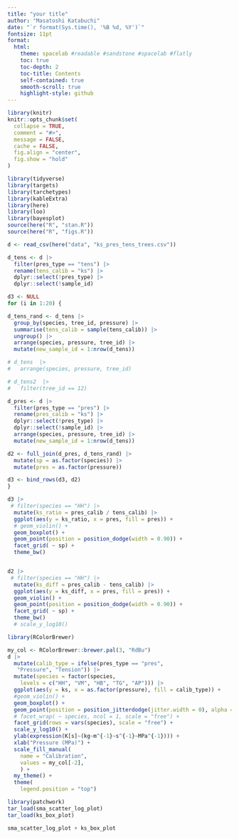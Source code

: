 ```yaml
---
title: "your title"
author: "Masatoshi Katabuchi"
date: "`r format(Sys.time(), '%B %d, %Y')`"
fontsize: 11pt
format:
  html:
    theme: spacelab #readable #sandstone #spacelab #flatly
    toc: true
    toc-depth: 2
    toc-title: Contents
    self-contained: true
    smooth-scroll: true
    highlight-style: github
---
```


```r
library(knitr)
knitr::opts_chunk$set(
  collapse = TRUE,
  comment = "#>",
  message = FALSE,
  cache = FALSE,
  fig.align = "center",
  fig.show = "hold"
)
```


```r
library(tidyverse)
library(targets)
library(tarchetypes)
library(kableExtra)
library(here)
library(loo)
library(bayesplot)
source(here("R", "stan.R"))
source(here("R", "figs.R"))
```

```r
d <- read_csv(here("data", "ks_pres_tens_trees.csv"))

d_tens <- d |>
  filter(pres_type == "tens") |>
  rename(tens_calib = "ks") |>
  dplyr::select(!pres_type) |>
  dplyr::select(!sample_id)

d3 <- NULL
for (i in 1:20) {

d_tens_rand <- d_tens |>
  group_by(species, tree_id, pressure) |>
  summarise(tens_calib = sample(tens_calib)) |>
  ungroup() |>
  arrange(species, pressure, tree_id) |>
  mutate(new_sample_id = 1:nrow(d_tens))

# d_tens  |>
#   arrange(species, pressure, tree_id)

# d_tens2  |>
#   filter(tree_id == 12)

d_pres <- d |>
  filter(pres_type == "pres") |>
  rename(pres_calib = "ks") |>
  dplyr::select(!pres_type) |>
  dplyr::select(!sample_id) |>
  arrange(species, pressure, tree_id) |>
  mutate(new_sample_id = 1:nrow(d_tens))

d2 <- full_join(d_pres, d_tens_rand) |>
  mutate(sp = as.factor(species)) |>
  mutate(pres = as.factor(pressure))

d3 <- bind_rows(d3, d2)
}

d3 |>
 # filter(species == "HH") |>
  mutate(ks_ratio = pres_calib / tens_calib) |>
  ggplot(aes(y = ks_ratio, x = pres, fill = pres)) +
  # geom_violin() +
  geom_boxplot() +
  geom_point(position = position_dodge(width = 0.90)) +
  facet_grid( ~ sp) +
  theme_bw()


d2 |>
 # filter(species == "HH") |>
  mutate(ks_diff = pres_calib - tens_calib) |>
  ggplot(aes(y = ks_diff, x = pres, fill = pres)) +
  geom_violin() +
  geom_point(position = position_dodge(width = 0.90)) +
  facet_grid( ~ sp) +
  theme_bw()
  # scale_y_log10()
```


```r
library(RColorBrewer)

my_col <- RColorBrewer::brewer.pal(3, "RdBu")
d |>
  mutate(calib_type = ifelse(pres_type == "pres",
   "Pressure", "Tension")) |>
  mutate(species = factor(species,
    levels = c("HH", "VM", "HB", "TG", "AP"))) |>
  ggplot(aes(y = ks, x = as.factor(pressure), fill = calib_type)) +
  #geom_violin() +
  geom_boxplot() +
  geom_point(position = position_jitterdodge(jitter.width = 0), alpha = 0.5) +
  # facet_wrap( ~ species, ncol = 1, scale = "free") +
  facet_grid(rows = vars(species), scale = "free") +
  scale_y_log10() +
  ylab(expression(K[s]~(kg~m^{-1}~s^{-1}~MPa^{-1}))) +
  xlab("Pressure (MPa)") +
  scale_fill_manual(
    name = "Calibration",
    values = my_col[-2],
    ) +
  my_theme() +
  theme(
    legend.position = "top")

```

```r
library(patchwork)
tar_load(sma_scatter_log_plot)
tar_load(ks_box_plot)

sma_scatter_log_plot + ks_box_plot
```
